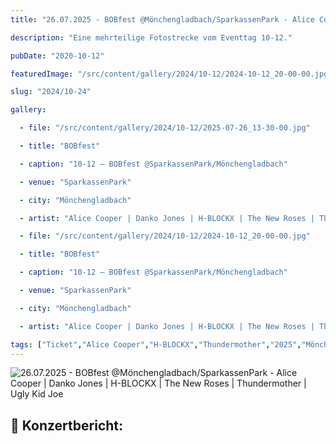 ```yaml
---
title: "26.07.2025 - BOBfest @Mönchengladbach/SparkassenPark - Alice Cooper | Danko Jones | H-BLOCKX | The New Roses | Thundermother | Ugly Kid Joe"

description: "Eine mehrteilige Fotostrecke vom Eventtag 10-12."

pubDate: "2020-10-12"

featuredImage: "/src/content/gallery/2024/10-12/2024-10-12_20-00-00.jpg"

slug: "2024/10-24"

gallery:

  - file: "/src/content/gallery/2024/10-12/2025-07-26_13-30-00.jpg"

  - title: "BOBfest"

  - caption: "10-12 – BOBfest @SparkassenPark/Mönchengladbach"

  - venue: "SparkassenPark"

  - city: "Mönchengladbach"

  - artist: "Alice Cooper | Danko Jones | H-BLOCKX | The New Roses | Thundermother | Ugly Kid Joe"

  - file: "/src/content/gallery/2024/10-12/2024-10-12_20-00-00.jpg"

  - title: "BOBfest"

  - caption: "10-12 – BOBfest @SparkassenPark/Mönchengladbach"

  - venue: "SparkassenPark"

  - city: "Mönchengladbach"

  - artist: "Alice Cooper | Danko Jones | H-BLOCKX | The New Roses | Thundermother | Ugly Kid Joe"

tags: ["Ticket","Alice Cooper","H-BLOCKX","Thundermother","2025","Mönchengladbach","SparkassenPark","The New Roses","Festival","Danko Jones","Ugly Kid Joe"]
---
```


![26.07.2025 - BOBfest @Mönchengladbach/SparkassenPark - Alice Cooper | Danko Jones | H-BLOCKX | The New Roses | Thundermother | Ugly Kid Joe](../../../gallery/2024/10-24/2024-10-12_20-00-00.jpg)

## 🎤 Konzertbericht: